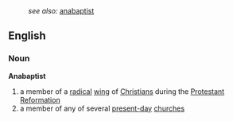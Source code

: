 :''see also:'' [[anabaptist]]
==English==
===Noun===
{{wikipedia}}
'''Anabaptist'''
# a member of a [[radical]] [[wing]] of [[Christian]]s during the [[Protestant]] [[Reformation]]
# a member of any of several [[present-day]] [[church]]es